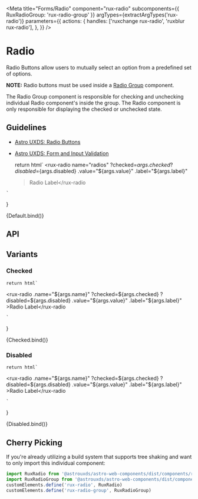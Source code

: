 
<Meta
    title="Forms/Radio"
    component="rux-radio"
    subcomponents={{ RuxRadioGroup: 'rux-radio-group' }}
    argTypes={extractArgTypes('rux-radio')}
    parameters={{
        actions: {
            handles: ['ruxchange rux-radio', 'ruxblur rux-radio'],
        },
    }}
/>

# Radio

Radio Buttons allow users to mutually select an option from a predefined set of options.

**NOTE:** Radio buttons must be used inside a [Radio Group](/?path=/docs/components-radio-group--default-story) component.

The Radio Group component is responsible for checking and unchecking individual Radio component's inside the group. The Radio component is only responsible for displaying the checked or unchecked state.

## Guidelines

-   [Astro UXDS: Radio Buttons](https://www.astrouxds.com/ui-components/radio-button)
-   [Astro UXDS: Form and Input Validation](https://www.astrouxds.com/ui-components/validation)

    return html`
<rux-radio
    name="radios"
    ?checked=${args.checked}
    ?disabled=${args.disabled}
    .value="${args.value}"
    .label="${args.label}"
    >Radio Label</rux-radio
>
    `
}

<Canvas>
    <Story
        args={{
            name: 'radios',
            label: 'Radio Label',
        }}
        name="Default"
    >
        {Default.bind()}
    </Story>
</Canvas>

## API

<ArgsTable of="rux-radio" />

## Variants

### Checked

    return html`
<rux-radio
    .name="${args.name}"
    ?checked=${args.checked}
    ?disabled=${args.disabled}
    .value="${args.value}"
    .label="${args.label}"
    >Radio Label</rux-radio
>
    `
}

<Canvas>
    <Story
        args={{
            name: 'radios',
            label: 'Radio Label',
            checked: true,
        }}
        name="Checked"
    >
        {Checked.bind()}
    </Story>
</Canvas>

### Disabled

    return html`
<rux-radio
    .name="${args.name}"
    ?checked=${args.checked}
    ?disabled=${args.disabled}
    .value="${args.value}"
    .label="${args.label}"
    >Radio Label</rux-radio
>
    `
}

<Canvas>
    <Story
        args={{
            name: 'radios',
            label: 'Radio Label',
            disabled: true,
        }}
        name="Disabled"
    >
        {Disabled.bind()}
    </Story>
</Canvas>

## Cherry Picking

If you're already utilizing a build system that supports tree shaking and want to only import this individual component:

```js
import RuxRadio from '@astrouxds/astro-web-components/dist/components/rux-radio.js'
import RuxRadioGroup from '@astrouxds/astro-web-components/dist/components/rux-radio-group.js'
customElements.define('rux-radio', RuxRadio)
customElements.define('rux-radio-group', RuxRadioGroup)
```
